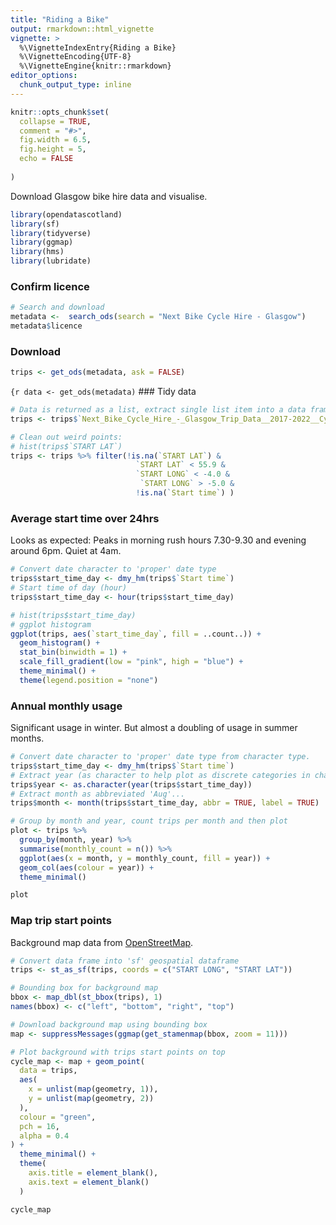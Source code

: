 ```yaml
---
title: "Riding a Bike"
output: rmarkdown::html_vignette
vignette: >
  %\VignetteIndexEntry{Riding a Bike}
  %\VignetteEncoding{UTF-8}
  %\VignetteEngine{knitr::rmarkdown}
editor_options: 
  chunk_output_type: inline
---
```


```r
knitr::opts_chunk$set(
  collapse = TRUE,
  comment = "#>", 
  fig.width = 6.5,
  fig.height = 5,
  echo = FALSE
  
)
```

Download Glasgow bike hire data and visualise.

```r
library(opendatascotland)
library(sf)
library(tidyverse)
library(ggmap)
library(hms)
library(lubridate)
```

### Confirm licence



```r
# Search and download
metadata <-  search_ods(search = "Next Bike Cycle Hire - Glasgow")
metadata$licence
```

### Download

```r
trips <- get_ods(metadata, ask = FALSE)
```

``` {r
data <- get_ods(metadata)
```
###  Tidy data

```r
# Data is returned as a list, extract single list item into a data frame
trips <- trips$`Next_Bike_Cycle_Hire_-_Glasgow_Trip_Data__2017-2022__Cycling_Scotland`

# Clean out weird points:
# hist(trips$`START LAT`)
trips <- trips %>% filter(!is.na(`START LAT`) & 
                            `START LAT` < 55.9 &
                            `START LONG` < -4.0 &
                             `START LONG` > -5.0 &
                            !is.na(`Start time`) )
```

### Average start time over 24hrs

Looks as expected: Peaks in morning rush hours 7.30-9.30 and evening around 6pm.
Quiet at 4am.

```r
# Convert date character to 'proper' date type
trips$start_time_day <- dmy_hm(trips$`Start time`)
# Start time of day (hour)
trips$start_time_day <- hour(trips$start_time_day)

# hist(trips$start_time_day)
# ggplot histogram
ggplot(trips, aes(`start_time_day`, fill = ..count..)) +
  geom_histogram() +
  stat_bin(binwidth = 1) +
  scale_fill_gradient(low = "pink", high = "blue") +
  theme_minimal() +
  theme(legend.position = "none")
```

### Annual monthly usage

Significant usage in winter. But almost a doubling of usage in summer months.

```r
# Convert date character to 'proper' date type from character type.
trips$start_time_day <- dmy_hm(trips$`Start time`)
# Extract year (as character to help plot as discrete categories in chart)
trips$year <- as.character(year(trips$start_time_day))
# Extract month as abbreviated 'Aug'...
trips$month <- month(trips$start_time_day, abbr = TRUE, label = TRUE)

# Group by month and year, count trips per month and then plot
plot <- trips %>%
  group_by(month, year) %>%
  summarise(monthly_count = n()) %>%
  ggplot(aes(x = month, y = monthly_count, fill = year)) +
  geom_col(aes(colour = year)) +
  theme_minimal()

plot
```

### Map trip start points

Background map data from [OpenStreetMap](https://www.openstreetmap.org/copyright).

```r
# Convert data frame into 'sf' geospatial dataframe
trips <- st_as_sf(trips, coords = c("START LONG", "START LAT"))

# Bounding box for background map
bbox <- map_dbl(st_bbox(trips), 1)
names(bbox) <- c("left", "bottom", "right", "top")

# Download background map using bounding box
map <- suppressMessages(ggmap(get_stamenmap(bbox, zoom = 11)))

# Plot background with trips start points on top
cycle_map <- map + geom_point(
  data = trips,
  aes(
    x = unlist(map(geometry, 1)),
    y = unlist(map(geometry, 2))
  ),
  colour = "green",
  pch = 16,
  alpha = 0.4
) +
  theme_minimal() +
  theme(
    axis.title = element_blank(),
    axis.text = element_blank()
  )

cycle_map
```
